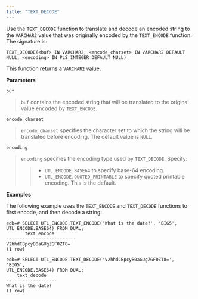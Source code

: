 ```yaml
---
title: "TEXT_DECODE"
---
```




Use the `TEXT_DECODE` function to translate and decode an encoded string to the `VARCHAR2` value that was originally encoded by the `TEXT_ENCODE` function. The signature is:

``` text
TEXT_DECODE(<buf> IN VARCHAR2, <encode_charset> IN VARCHAR2 DEFAULT
NULL, <encoding> IN PLS_INTEGER DEFAULT NULL)
```

This function returns a `VARCHAR2` value.

**Parameters**

`buf`

> `buf` contains the encoded string that will be translated to the original value encoded by `TEXT_ENCODE`.

`encode_charset`

> `encode_charset` specifies the character set to which the string will be translated before encoding. The default value is `NULL`.

`encoding`

> `encoding` specifies the encoding type used by `TEXT_DECODE`. Specify:
> 
> >   - `UTL_ENCODE.BASE64` to specify base-64 encoding.
> >   - `UTL_ENCODE.QUOTED_PRINTABLE` to specify quoted printable encoding. This is the default.

**Examples**

The following example uses the `TEXT_ENCODE` and `TEXT_DECODE` functions to first encode, and then decode a string:

``` text
edb=# SELECT UTL_ENCODE.TEXT_ENCODE('What is the date?', 'BIG5',
UTL_ENCODE.BASE64) FROM DUAL;
       text_encode
--------------------------
V2hhdCBpcyB0aGUgZGF0ZT8=
(1 row)

edb=# SELECT UTL_ENCODE.TEXT_DECODE('V2hhdCBpcyB0aGUgZGF0ZT8=', 'BIG5',
UTL_ENCODE.BASE64) FROM DUAL;
    text_decode
-------------------
What is the date?
(1 row)
```

